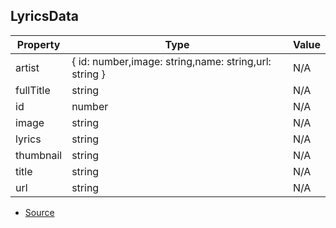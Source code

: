 ## LyricsData

| Property | Type | Value |
| ----------- | ----------- | ----------- |
| artist | \{ id: number,image: string,name: string,url: string } | N/A |
| fullTitle | string | N/A |
| id | number | N/A |
| image | string | N/A |
| lyrics | string | N/A |
| thumbnail | string | N/A |
| title | string | N/A |
| url | string | N/A |


- [Source](https://github.com/Androz2091/discord-player/blob/451214b/packages/extractor/src/extractors/LyricsExtractor.ts#L42)